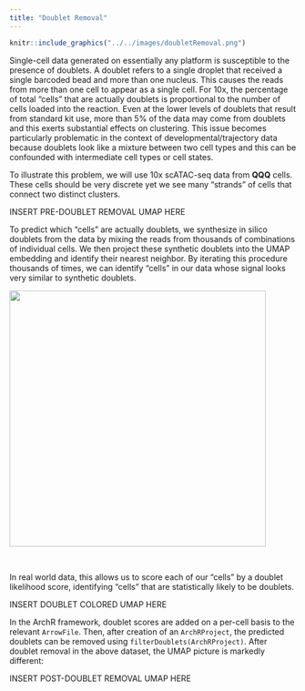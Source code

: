 ```yaml
---
title: "Doublet Removal"
---
```


```r
knitr::include_graphics("../../images/doubletRemoval.png")
```

Single-cell data generated on essentially any platform is susceptible to the presence of doublets. A doublet refers to a single droplet that received a single barcoded bead and more than one nucleus. This causes the reads from more than one cell to appear as a single cell. For 10x, the percentage of total "cells" that are actually doublets is proportional to the number of cells loaded into the reaction. Even at the lower levels of doublets that result from standard kit use, more than 5% of the data may come from doublets and this exerts substantial effects on clustering. This issue becomes particularly problematic in the context of developmental/trajectory data because doublets look like a mixture between two cell types and this can be confounded with intermediate cell types or cell states.

To illustrate this problem, we will use 10x scATAC-seq data from __QQQ__ cells. These cells should be very discrete yet we see many "strands" of cells that connect two distinct clusters.

INSERT PRE-DOUBLET REMOVAL UMAP HERE

To predict which "cells" are actually doublets, we synthesize in silico doublets from the data by mixing the reads from thousands of combinations of individual cells. We then project these synthetic doublets into the UMAP embedding and identify their nearest neighbor. By iterating this procedure thousands of times, we can identify "cells" in our data whose signal looks very similar to synthetic doublets.

![](../../images/doubletRemoval.png){width=450px}

$~$

In real world data, this allows us to score each of our "cells" by a doublet likelihood score, identifying "cells" that are statistically likely to be doublets.

INSERT DOUBLET COLORED UMAP HERE

In the ArchR framework, doublet scores are added on a per-cell basis to the relevant `ArrowFile`. Then, after creation of an `ArchRProject`, the predicted doublets can be removed using `filterDoublets(ArchRProject)`. After doublet removal in the above dataset, the UMAP picture is markedly different:

INSERT POST-DOUBLET REMOVAL UMAP HERE


